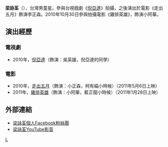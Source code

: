 {{blpunsourced|time=2017-05-03T01:29:44+00:00}}
{{藝人
| 姓名 = 梁智瑜
| 類型 = 童星
| 圖片 =
| 圖片簡介 = 
| 原名 = 梁詠荃
| 羅馬拼音 = Liang Yongquan
| 英文名 = Barry
| 出生日期 = {{birth_date_and_age|2000|8|11}}
| 出生地點 = {{ROC}}[[高雄市_(1979年－2010年)|高雄市]]
| 語言 = [[國語|國語]]
| 國籍 = {{ROC}} 
| 職業 = [[學生|學生]]、[[演員|演員]]
| 教育程度 = [[高雄市_(1979年－2010年)|高雄市]]大義國中<br>高雄市[[中華藝術學校|中華藝術學校]]<br>[[新北市|新北市]][[國立臺灣藝術大學|國立臺灣藝術大學]]
| 活躍年代 = 2010年至今
| 出道日期 = 2010年6月4日
| 出道作品 = 《[[倪亞達|倪亞達]]》（2010年）
| 代表作品 = 《[[倪亞達|倪亞達]]》（2010年）、《[[雞排英雄|雞排英雄]]》（2011年）
| 網站 = [http://www.facebook.com/YongQuan.Liang 梁詠荃Facebook粉絲團]
}}
'''梁詠荃'''（{{bd|2000年|8月11日}}），台灣男童星。參與台視戲劇《[[倪亞達|倪亞達]]》拍攝，之後演出於電影《走出五月》飾演李正森。2010年10月30日參與拍攝電影《雞排英雄》，飾演小阿華。

==演出經歷==
=== 電視劇 ===
* 2010年，[[倪亞達|倪亞達]]（飾演：吳英雄，倪亞達的同學）
=== 電影 ===
* 2010年，[[走出五月|走出五月]]（飾演：小正森，柯有綸小時候）（2011年5月6日上映）
* 2011年，[[雞排英雄|雞排英雄]]（飾演：小阿華，藍正龍小時候）（2011年1月28日上映）

== 外部連結 ==
* [http://www.facebook.com/YongQuan.Liang 梁詠荃個人Facebook粉絲團]
* [http://www.youtube.com/user/QuanQuanTV 梁詠荃YouTube影音] {{Wayback|url=http://www.youtube.com/user/QuanQuanTV |date=20160310030648 }}

[[Category:台灣兒童演員|L]]
{{taiwan-bio-stub}}